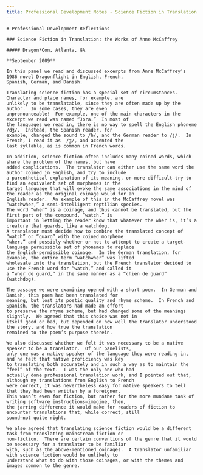 ```yaml
---
title: Professional Development Notes - Science Fiction in Translation - the Works of Anne McCaffrey
---
```


<BaseLayout title={frontmatter.title} current="/academic-materials">
    <MainLogo />

    # Professional Development Reflections

    ### Science Fiction in Translation: the Works of Anne McCaffrey

    ##### Dragon*Con, Atlanta, GA

    **September 2009**

    In this panel we read and discussed excerpts from Anne McCaffrey’s 1986 novel Dragonflight in English, French,
    Spanish, German, and Danish.

    Translating science fiction has a special set of circumstances.  Character and place names, for example, are
    unlikely to be translatable, since they are often made up by the author.  In some cases, they are even
    unpronounceable!  For example, one of the main characters in the excerpt we read was named “Jora.”  In most of
    the languages we read in, there is no way to spell the English phoneme /dʒ/.  Instead, the Spanish reader, for
    example, changed the sound to /h/, and the German reader to /j/.  In French, I read it as  /ʒ/, and accented the
    last syllable, as is common in French words.

    In addition, science fiction often includes many coined words, which share the problem of the names, but have
    added complications.  The translator can either use the same word the author coined in English, and try to include
    a parenthetical explanation of its meaning, or—more difficult—try to find an equivalent set of morphemes in the
    target language that will evoke the same associations in the mind of the reader as the original coinage would for an
    English reader.  An example of this in the McCaffrey novel was “watchwher,” a semi-intelligent reptilian species.
    The word “wher” is a coinage, and thus cannot be translated, but the first part of the compound, “watch,” is
    important in letting the reader know that whatever the wher is, it’s a creature that guards, like a watchdog.
    A translator must decide how to combine the translated concept of “watch” or “guard” with the coined morpheme
    “wher,” and possibly whether or not to attempt to create a target-language permissible set of phonemes to replace
    the English-permissible coinage.  In the German translation, for example, the entire term “watchwher” was lifted
    wholesale into the translation, but the French translator decided to use the French word for “watch,” and called it
    a “wher de guard,” in the same manner as a “chien de guard” (watchdog).

    The passage we were examining opened with a short poem.  In German and Danish, this poem had been translated for
    meaning, but lost its poetic quality and rhyme scheme.  In French and Spanish, the translators had made an effort
    to preserve the rhyme scheme, but had changed some of the meanings slightly.  We agreed that this choice was not in
    itself good or bad, but depended on how well the translator understood the story, and how true the translation
    remained to the poem’s purpose therein.

    We also discussed whether we felt it was necessary to be a native speaker to be a translator.  Of our panelists,
    only one was a native speaker of the language they were reading in, and he felt that native proficiency was key
    to translating both accurately and in such a way as to maintain the “feel” of the text.  I was the only one who had
    actually done professional translation work, and I pointed out that, although my translations from English to French
    were correct, it was nevertheless easy for native speakers to tell that they had been written by a foreigner.
    This wasn’t even for fiction, but rather for the more mundane task of writing software instructions—imagine, then,
    the jarring difference it would make for readers of fiction to encounter translations that, while correct, still
    sound—not quite right.

    We also agreed that translating science fiction would be a different task from translating mainstream fiction or
    non-fiction.  There are certain conventions of the genre that it would be necessary for a translator to be familiar
    with, such as the above-mentioned coinages.  A translator unfamiliar with science fiction would be unlikely to
    understand what to do with those coinages, or with the themes and images common to the genre.
</BaseLayout>
